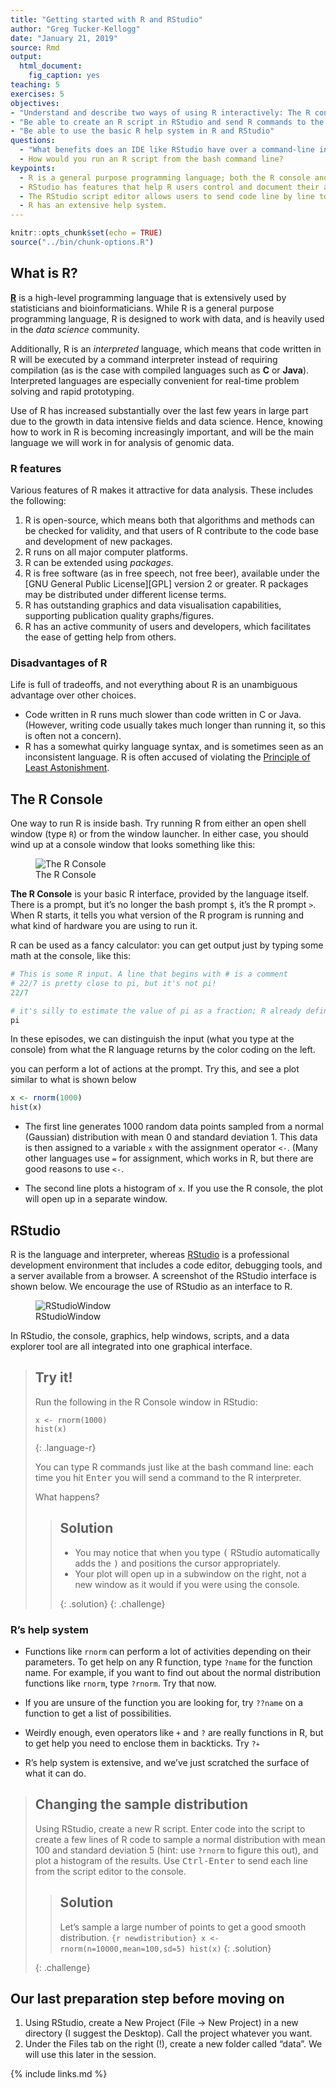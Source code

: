 ```yaml
---
title: "Getting started with R and RStudio"
author: "Greg Tucker-Kellogg"
date: "January 21, 2019"
source: Rmd
output: 
  html_document:
    fig_caption: yes
teaching: 5
exercises: 5
objectives:
- "Understand and describe two ways of using R interactively: The R console and RStudio"
- "Be able to create an R script in RStudio and send R commands to the R console"
- "Be able to use the basic R help system in R and RStudio"
questions:
  - "What benefits does an IDE like RStudio have over a command-line interface like the R Console?  Are there any disadvantages"
  - How would you run an R script from the bash command line?
keypoints:
  - R is a general purpose programming language; both the R console and RStudio are interfaces to R
  - RStudio has features that help R users control and document their activities.
  - The RStudio script editor allows users to send code line by line to the console using <kbd>Control-Enter</kbd>
  - R has an extensive help system.
---
```


```r
knitr::opts_chunk$set(echo = TRUE)
source("../bin/chunk-options.R")
```

## What is R?

[**R**](https://www.r-project.org) is a high-level programming language that is extensively used by
statisticians and bioinformaticians. While R is a general purpose
programming language, R is designed to work with data, and is heavily used
in the *data science* community.

Additionally, R is an *interpreted* language, which means that code written in R
will be executed by a command interpreter instead of requiring compilation (as is the case
with compiled languages such as **C** or **Java**). Interpreted languages are especially
convenient for real-time problem solving and rapid prototyping.

Use of R has increased substantially over the last few years in large part due to the
growth in data intensive fields and data science. Hence, knowing how to work in R is
becoming increasingly important, and will be the main language we will work in for
analysis of genomic data.

### R features

Various features of R makes it attractive for data analysis. These includes the following:

1. R is open-source, which means both that algorithms and methods can be checked for
   validity, and that users of R contribute to the code base and development of new
   packages.
1. R runs on all major computer platforms.
2. R can be extended using *packages*.
4. R is free software (as in free speech, not free beer), available under the [GNU General Public
   License][GPL] version 2 or greater.  R packages may be distributed under different
   license terms.
5. R has outstanding graphics and data visualisation capabilities, supporting publication
   quality graphs/figures.
6. R has an active community of users and developers, which facilitates the ease of
   getting help from others.

### Disadvantages of R

Life is full of tradeoffs, and not everything about R is an unambiguous advantage over
other choices.

- Code written in R runs much slower than code written in C or Java. (However, writing
  code usually takes much longer than running it, so this is often not a concern).
- R has a somewhat quirky language syntax, and is sometimes seen as an inconsistent
  language. R is often accused of violating the [Principle of Least Astonishment](https://en.wikipedia.org/wiki/Principle_of_least_astonishment).
  


## The R Console

One way to run R is inside bash. Try running R from either an open shell window (type `R`) or from the window launcher. In either case, you should wind up at a console window that looks something like this:

![The R Console](../fig/R-console.png)

**The R Console** is your basic R interface, provided by the language itself. There is a prompt, but it's no longer the bash prompt `$ `, it's the R prompt `> `. When R starts, it tells you what version of the R program is running and what kind of hardware you are using to run it.

R can be used as a fancy calculator: you can get output just by typing some math at the console, like this:

```r
# This is some R input. A line that begins with # is a comment
# 22/7 is pretty close to pi, but it's not pi!
22/7

# it's silly to estimate the value of pi as a fraction; R already defines a value for pi
pi
```

In these episodes, we can distinguish the input (what you type at the console) from what the R language returns by the color coding on the left.

you can perform a lot of actions at the prompt. Try this, and see a plot similar to what is shown below

```r
x <- rnorm(1000)
hist(x)
```

- The first line generates 1000 random data points sampled from a normal (Gaussian) distribution with mean 0 and standard deviation 1. This data is then assigned to a variable `x` with the assignment operator `<-`. (Many other languages use `=` for assignment, which works in R, but there are good reasons to use `<-`.

- The second line plots a histogram of `x`. If you use the R console, the plot will open up in a separate window.

## RStudio

R is the language and interpreter, whereas [RStudio][rstudio] is a professional
development environment that includes a code editor, debugging tools, and a server
available from a browser. A screenshot of the RStudio interface is shown below. We
encourage the use of RStudio as an interface to R.

![RStudioWindow](../fig/rstudio.png)

In RStudio, the console, graphics, help windows, scripts, and a data explorer tool are all integrated into one graphical interface. 


> ## Try it!
> 
> Run the following in the R Console window in RStudio:
> 
> ~~~
> x <- rnorm(1000)
> hist(x)
> ~~~
> {: .language-r}
> 
> You can type R commands just like at the bash command line: each time you hit <kbd>Enter</kbd> you will send a command to the R interpreter.
>
> What happens?
>
> > ## Solution
> > - You may notice that when you type <kbd>(</kbd> RStudio automatically adds the <kbd>)</kbd> and positions the cursor appropriately.
> > - Your plot will open up in a subwindow on the right, not a new window as it would if you were using the console.
> > 
> {: .solution}
{: .challenge}






### R's help system

- Functions like `rnorm` can perform a lot of activities depending on their parameters. To get help on any R function, type `?name` for the function name. For example, if you want to find out about the normal distribution functions like `rnorm`, type `?rnorm`.  Try that now.

- If you are unsure of the function you are looking for, try `??name` on a function to get a list of possibilities.

- Weirdly enough, even operators like `+` and `?` are really functions in R, but to get help you need to enclose them in backticks. Try  <code>?`+`</code>

- R's help system is extensive, and we've just scratched the surface of what it can do.

> ## Changing the sample distribution
> 
> Using RStudio, create a new R script. Enter code into the script to create a few lines of R code
> to sample a normal distribution with mean 100 and standard deviation 5 (hint: use `?rnorm` to
> figure this out), and plot a histogram of the results. Use <kbd>Ctrl-Enter</kbd> to send each
> line from the script editor to the console.
> 
> > ## Solution
> >  Let's sample a large number of points to get a good smooth distribution. 
> > ```{r newdistribution}
> > x <- rnorm(n=10000,mean=100,sd=5)
> > hist(x)
> > ```
> {: .solution}
> 
{: .challenge} 


## Our last preparation step before moving on

1.  Using RStudio, create a New Project (File -> New Project) in a new directory (I suggest the Desktop). Call the project whatever you want. 
2. Under the Files tab on the right (!), create a new folder called "data". We will use this later in the session.

{% include links.md %}
